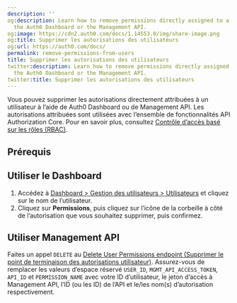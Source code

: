 ```yaml
---
description: ''
og:description: Learn how to remove permissions directly assigned to a user using
  the Auth0 Dashboard or the Management API.
og:image: https://cdn2.auth0.com/docs/1.14553.0/img/share-image.png
og:title: Supprimer les autorisations des utilisateurs
og:url: https://auth0.com/docs/
permalink: remove-permissions-from-users
title: Supprimer les autorisations des utilisateurs
twitter:description: Learn how to remove permissions directly assigned to a user using
  the Auth0 Dashboard or the Management API.
twitter:title: Supprimer les autorisations des utilisateurs
---
```


Vous pouvez supprimer les autorisations directement attribuées à un utilisateur à l’aide de Auth0 Dashboard ou de Management API. Les autorisations attribuées sont utilisées avec l’ensemble de fonctionnalités API Authorization Core. Pour en savoir plus, consultez [Contrôle d’accès basé sur les rôles (RBAC)](/rbac).

## Prérequis



## Utiliser le Dashboard

1. Accédez à [Dashboard > Gestion des utilisateurs > Utilisateurs](%24%7Bmanage_url%7D/#/users) et cliquez sur le nom de l’utilisateur.
2. Cliquez sur **Permissions**, puis cliquez sur l’icône de la corbeille à côté de l’autorisation que vous souhaitez supprimer, puis confirmez.

## Utiliser Management API

Faites un appel `DELETE` au [Delete User Permissions endpoint (Supprimer le point de terminaison des autorisations utilisateur)](https://auth0.com/docs/api/management/v2#!/Users/delete_permissions). Assurez-vous de remplacer les valeurs d’espace réservé `USER_ID`, `MGMT_API_ACCESS_TOKEN`, `API_ID` et `PERMISSION_NAME` avec votre ID d’utilisateur, le jeton d’accès à Management API, l’ID (ou les ID) de l’API et le/les nom(s) d’autorisation respectivement.